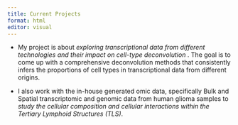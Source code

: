 ```yaml
---
title: Current Projects
format: html
editor: visual
---
```


-   My project is about *exploring transcriptional data from different technologies and their impact on cell-type deconvolution* . The goal is to come up with a comprehensive deconvolution methods that consistently infers the proportions of cell types in transcriptional data from different origins.

-   I also work with the in-house generated omic data, specifically Bulk and Spatial transcriptomic and genomic data from human glioma samples to *study the cellular composition and cellular interactions within the Tertiary Lymphoid Structures (TLS)*. 

